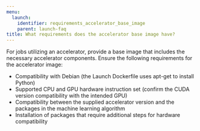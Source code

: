 ---
menu:
  launch:
    identifier: requirements_accelerator_base_image
    parent: launch-faq
title: What requirements does the accelerator base image have?
---

For jobs utilizing an accelerator, provide a base image that includes the necessary accelerator components. Ensure the following requirements for the accelerator image:

- Compatibility with Debian (the Launch Dockerfile uses apt-get to install Python)
- Supported CPU and GPU hardware instruction set (confirm the CUDA version compatibility with the intended GPU)
- Compatibility between the supplied accelerator version and the packages in the machine learning algorithm
- Installation of packages that require additional steps for hardware compatibility